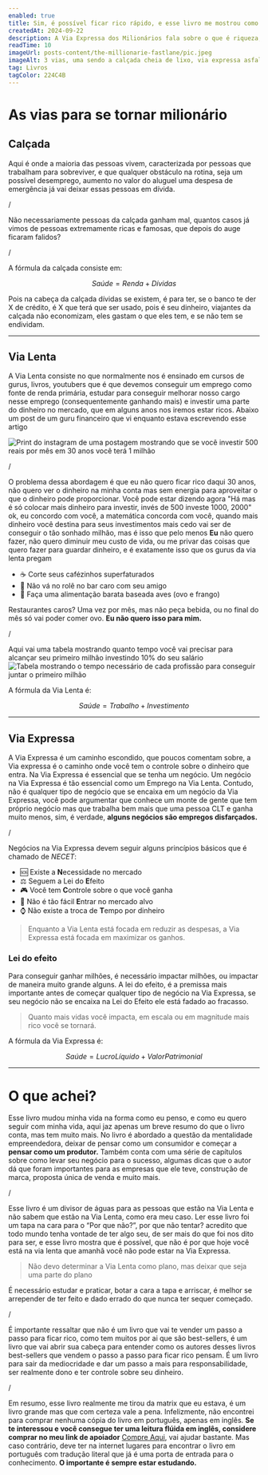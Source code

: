 ```yaml
---
enabled: true
title: Sim, é possível ficar rico rápido, e esse livro me mostrou como
createdAt: 2024-09-22
description: A Via Expressa dos Milionários fala sobre o que é riqueza, e qual o caminho que é necessário seguir para conseguir ser milionário de maneira rápida, onde rápido são 8 anos.
readTime: 10
imageUrl: posts-content/the-millionarie-fastlane/pic.jpeg
imageAlt: 3 vias, uma sendo a calçada cheia de lixo, via expressa asfaltada e via lenta. 
tag: Livros
tagColor: 224C4B
---
```


# As vias para se tornar milionário

## Calçada

Aqui é onde a maioria das pessoas vivem, caracterizada por pessoas que trabalham para sobreviver, e que qualquer obstáculo na rotina, seja um possível desemprego, aumento no valor do aluguel uma despesa de emergência já vai deixar essas pessoas em dívida. 

/

Não necessariamente pessoas da calçada ganham mal, quantos casos já vimos de pessoas extremamente ricas e famosas, que depois do auge ficaram falidos?

/

A fórmula da calçada consiste em:

$$
Saúde = Renda + Dívidas
$$

Pois na cabeça da calçada dívidas se existem, é para ter, se o banco te der X de crédito, é X que terá que ser usado, pois é seu dinheiro, viajantes da calçada não economizam, eles gastam o que eles tem, e se não tem se endividam.

___

## Via Lenta

A Via Lenta consiste no que normalmente nos é ensinado em cursos de gurus, livros, youtubers que é que devemos conseguir um emprego como fonte de renda primária, estudar para conseguir melhorar nosso cargo nesse emprego (consequentemente ganhando mais) e investir uma parte do dinheiro no mercado, que em alguns anos nos iremos estar ricos. Abaixo um post de um guru financeiro que vi enquanto estava escrevendo esse artigo

![Print do instagram de uma postagem mostrando que se você investir 500 reais por mês em 30 anos você terá 1 milhão](https://taxco-bucket.s3.us-east-2.amazonaws.com/posts-content/the-millionarie-fastlane/print-guru-via-lenta.png)

/

O problema dessa abordagem é que eu não quero ficar rico daqui 30 anos, não quero ver o dinheiro na minha conta mas sem energia para aproveitar o que o dinheiro pode proporcionar. Você pode estar dizendo agora "Há mas é só colocar mais dinheiro para investir, invés de 500 investe 1000, 2000" ok, eu concordo com você, a matemática concorda com você, quando mais dinheiro você destina para seus investimentos mais cedo vai ser de conseguir o tão sonhado milhão, mas é isso que pelo menos **Eu** não quero fazer, não quero diminuir meu custo de vida, ou me privar das coisas que quero fazer para guardar dinheiro, e é exatamente isso que os gurus da via lenta pregam

- ☕ Corte seus cafézinhos superfaturados
- 🎉 Não vá no rolê no bar caro com seu amigo
- 🍗 Faça uma alimentação barata baseada aves (ovo e frango)

Restaurantes caros? Uma vez por mês, mas não peça bebida, ou no final do mês só vai poder comer ovo. **Eu não quero isso para mim.**

/

Aqui vai uma tabela mostrando quanto tempo você vai precisar para alcançar seu primeiro milhão investindo 10% do seu salário
![Tabela mostrando o tempo necessário de cada profissão para conseguir juntar o primeiro milhão](https://taxco-bucket.s3.us-east-2.amazonaws.com/posts-content/the-millionarie-fastlane/tabela-1-milhao.png)

A fórmula da Via Lenta é:

$$
Saúde = Trabalho + Investimento
$$

___

## Via Expressa


A Via Expressa é um caminho escondido, que poucos comentam sobre, a Via expressa é o caminho onde você tem o controle sobre o dinheiro que entra. Na Via Expressa é essencial que se tenha um negócio. Um negócio na Via Expressa é tão essencial como um Emprego na Via Lenta. Contudo, não é qualquer tipo de negócio que se encaixa em um negócio da Via Expressa, você pode argumentar que conhece um monte de gente que tem próprio negócio mas que trabalha bem mais que uma pessoa CLT e ganha muito menos, sim, é verdade, **alguns negócios são empregos disfarçados.**

/

Negócios na Via Expressa devem seguir alguns princípios básicos que é chamado de _NECET_:
- 🆘 Existe a **N**ecessidade no mercado
- ⚖️ Seguem a Lei do **E**feito 
- 🎮 Você tem **C**ontrole sobre o que você ganha
- 🚪 Não é tão fácil **E**ntrar no mercado alvo
- ⌚ Não existe a troca de **T**empo por dinheiro

> Enquanto a Via Lenta está focada em reduzir as despesas, a Via Expressa está focada em maximizar os ganhos.

### Lei do efeito

Para conseguir ganhar milhões, é necessário impactar milhões, ou impactar de maneira muito grande alguns. A lei do efeito, é a premissa mais importante antes de começar qualquer tipo de negócio na Via Expressa, se seu negócio não se encaixa na Lei do Efeito ele está fadado ao fracasso.

> Quanto mais vidas você impacta, em escala ou em magnitude mais rico você se tornará.

A fórmula da Via Expressa é:

$$
Saúde = Lucro Líquido + Valor Patrimonial
$$

___

# O que achei?

Esse livro mudou minha vida na forma como eu penso, e como eu quero seguir com minha vida, aqui jaz apenas um breve resumo do que o livro conta, mas tem muito mais. No livro é abordado a questão da mentalidade empreendedora, deixar de pensar como um consumidor e começar a **pensar como um produtor.** Também conta com uma série de capítulos sobre como levar seu negócio para o sucesso, algumas dicas que o autor dá que foram importantes para as empresas que ele teve, construção de marca, proposta única de venda e muito mais.

/

Esse livro é um divisor de águas para as pessoas que estão na Via Lenta e não sabem que estão na Via Lenta, como era meu caso. Ler esse livro foi um tapa na cara para o “Por que não?”, por que não tentar? acredito que todo mundo tenha vontade de ter algo seu, de ser mais do que foi nos dito para ser, e esse livro mostra que é possível, que não é por que hoje você está na via lenta que amanhã você não pode estar na Via Expressa.

> Não devo determinar a Via Lenta como plano, mas deixar que seja uma parte do plano 

É necessário estudar e praticar, botar a cara a tapa e arriscar, é melhor se arrepender de ter feito e dado errado do que nunca ter sequer começado.

/

É importante ressaltar que não é um livro que vai te vender um passo a passo para ficar rico, como tem muitos por ai que são best-sellers, é um livro que vai abrir sua cabeça para entender como os autores desses livros best-sellers que vendem o passo a passo para ficar rico pensam. É um livro para sair da mediocridade e dar um passo a mais para responsabilidade, ser realmente dono e ter controle sobre seu dinheiro.

/

Em resumo, esse livro realmente me tirou da matrix que eu estava, é um livro grande mas que com certeza vale a pena. Infelizmente, não encontrei para comprar nenhuma cópia do livro em português, apenas em inglês. **Se te interessou e você consegue ter uma leitura flúida em inglês, considere comprar no meu link de apoiador** [Compre Aqui](https://amzn.to/3XQUZOh), vai ajudar bastante. Mas caso contrário, deve ter na internet lugares para encontrar o livro em português com tradução literal que já é uma porta de entrada para o conhecimento. **O importante é sempre estar estudando.**

